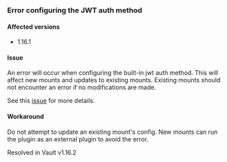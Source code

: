 ### Error configuring the JWT auth method

#### Affected versions

- 1.16.1

#### Issue
An error will occur when configuring the built-in jwt auth method. This will
affect new mounts and updates to existing mounts. Existing mounts should not
encounter an error if no modifications are made.

See this [issue](https://github.com/hashicorp/vault-plugin-auth-jwt/pull/290) for more details.

#### Workaround

Do not attempt to update an existing mount's config. New mounts can run the plugin as an external plugin to avoid the error.

<Note title="Resolved">
   Resolved in Vault v1.16.2
</Note>
